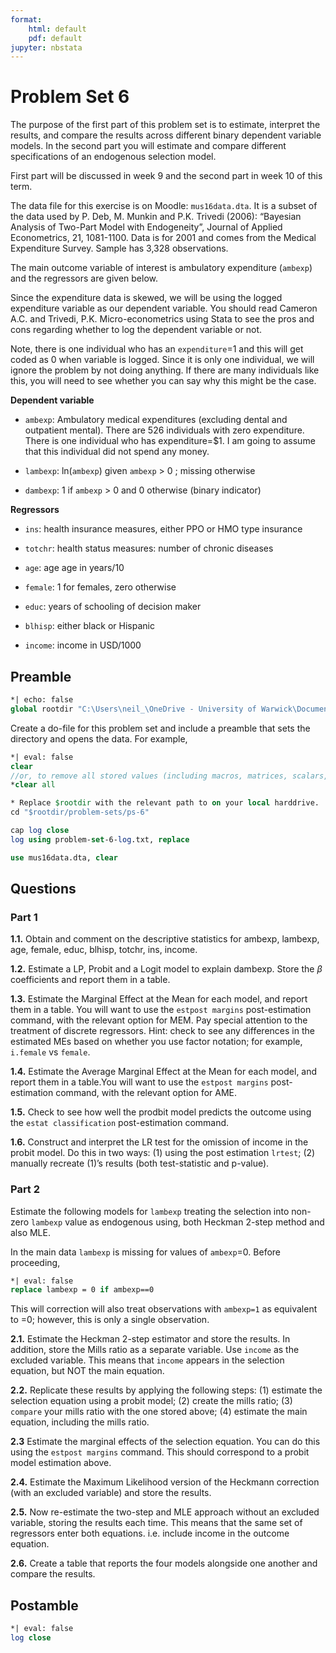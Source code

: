 ```yaml
---
format:
    html: default
    pdf: default
jupyter: nbstata  
---
```


# Problem Set 6

The purpose of the first part of this problem set is to estimate, interpret the results, and compare the results across different binary dependent variable models. In the second part you will estimate and compare different specifications of an endogenous selection model.

First part will be discussed in week 9 and the second part in week 10 of this term.

The data file for this exercise is on Moodle: `mus16data.dta`. It is a subset of the data used by P. Deb, M. Munkin and P.K. Trivedi (2006): "Bayesian Analysis of Two-Part Model with Endogeneity", Journal of Applied Econometrics, 21, 1081-1100. Data is for 2001 and comes from the Medical Expenditure Survey. Sample has 3,328 observations.

The main outcome variable of interest is ambulatory expenditure (`ambexp`) and the regressors are given below.

Since the expenditure data is skewed, we will be using the logged expenditure variable as our dependent variable. You should read Cameron A.C. and Trivedi, P.K. Micro-econometrics using Stata to see the pros and cons regarding whether to log the dependent variable or not.

Note, there is one individual who has an `expenditure`=1 and this will get coded as 0 when variable is logged. Since it is only one individual, we will ignore the problem by not doing anything. If there are many individuals like this, you will need to see whether you can say why this might be the case.

**Dependent variable**

-   `ambexp`: Ambulatory medical expenditures (excluding dental and outpatient mental). There are 526 individuals with zero expenditure. There is one individual who has expenditure=$1. I am going to assume that this individual did not spend any money.

-   `lambexp`: ln(`ambexp`) given `ambexp` > 0 ; missing otherwise

-   `dambexp`: 1 if `ambexp` > 0 and 0 otherwise (binary indicator)

**Regressors**

-   `ins`: health insurance measures, either PPO or HMO type insurance

-   `totchr`: health status measures: number of chronic diseases

-   `age`: age age in years/10

-   `female`: 1 for females, zero otherwise

-   `educ`: years of schooling of decision maker

-   `blhisp`: either black or Hispanic

-   `income`: income in USD/1000

## Preamble

```stata
*| echo: false
global rootdir "C:\Users\neil_\OneDrive - University of Warwick\Documents\EC910\website\warwick-ec910"
```

Create a do-file for this problem set and include a preamble that sets the directory and opens the data. For example, 
```stata
*| eval: false
clear 
//or, to remove all stored values (including macros, matrices, scalars, etc.) 
*clear all

* Replace $rootdir with the relevant path to on your local harddrive.
cd "$rootdir/problem-sets/ps-6"

cap log close
log using problem-set-6-log.txt, replace

use mus16data.dta, clear
```

## Questions
### Part 1

**1.1.** Obtain and comment on the descriptive statistics for ambexp, lambexp, age, female, educ, blhisp, totchr, ins, income.

**1.2.** Estimate a LP, Probit and a Logit model to explain dambexp. Store the $\beta$ coefficients and report them in a table. 

**1.3.** Estimate the Marginal Effect at the Mean for each model, and report them in a table. You will want to use the `estpost margins` post-estimation command, with the relevant option for MEM. Pay special attention to the treatment of discrete regressors. Hint: check to see any differences in the estimated MEs based on whether you use factor notation; for example, `i.female` vs `female`. 

**1.4.** Estimate the Average Marginal Effect at the Mean for each model, and report them in a table.You will want to use the `estpost margins` post-estimation command, with the relevant option for AME.  

**1.5.** Check to see how well the prodbit model predicts the outcome using the `estat classification` post-estimation command.

**1.6.** Construct and interpret the LR test for the omission of income in the probit model. Do this in two ways: (1) using the post estimation `lrtest`; (2) manually recreate (1)'s results (both test-statistic and p-value).


### Part 2

Estimate the following models for `lambexp` treating the selection into non-zero `lambexp` value as endogenous using, both Heckman 2-step method and also MLE. 

In the main data `lambexp` is missing for values of `ambexp`=0. Before proceeding, 

```stata
*| eval: false
replace lambexp = 0 if ambexp==0
```
This will correction will also treat observations with `ambexp=1` as equivalent to =0; however, this is only a single observation. 

**2.1.** Estimate the Heckman 2-step estimator and store the results. In addition, store the Mills ratio as a separate variable. Use `income` as the excluded variable. This means that `income` appears in the selection equation, but NOT the main equation. 

**2.2.** Replicate these results by applying the following steps: (1) estimate the selection equation using a probit model; (2) create the mills ratio; (3) `compare` your mills ratio with the one stored above; (4) estimate the main equation, including the mills ratio.

**2.3** Estimate the marginal effects of the selection equation. You can do this using the `estpost margins` command. This should correspond to a probit model estimation above. 

**2.4.** Estimate the Maximum Likelihood version of the Heckmann correction (with an excluded variable) and store the results. 

**2.5.** Now re-estimate the two-step and MLE approach without an excluded variable, storing the results each time. This means that the same set of regressors enter both equations. i.e. include income in the outcome equation.  

**2.6.** Create a table that reports the four models alongside one another and compare the results. 


## Postamble

```stata
*| eval: false
log close
```